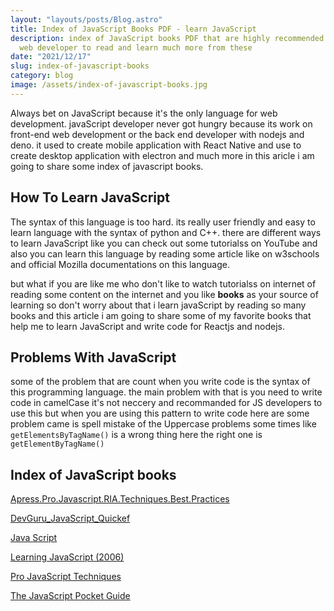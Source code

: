 ```yaml
---
layout: "layouts/posts/Blog.astro"
title: Index of JavaScript Books PDF - learn JavaScript
description: index of JavaScript books PDF that are highly recommended for every
  web developer to read and learn much more from these
date: "2021/12/17"
slug: index-of-javascript-books
category: blog
image: /assets/index-of-javascript-books.jpg
---
```



Always bet on JavaScript because it's the only language for web development. javaScript developer never got hungry because its work on front-end web development or the back end developer with nodejs and deno. it used to create mobile application with React Native and use to create desktop application with electron and much more in this aricle i am going to share some index of javascript books.

## How To Learn JavaScript

The syntax of this language is too hard. its really user friendly and easy to learn language with the syntax of python and C++. there are different ways to learn JavaScript like you can check out some tutorialss on YouTube and also you can learn this language by reading some article like on w3schools and official Mozilla documentations on this language.

but what if you are like me who don't like to watch tutorialss on internet of reading some content on the internet and you like **books** as your source of learning so don't worry about that i learn javaScript by reading so many books and this article i am going to share some of my favorite books that help me to learn JavaScript and write code for Reactjs and nodejs.

## Problems With JavaScript

some of the problem that are count when you write code is the syntax of this programming language. the main problem with that is you need to write code in camelCase it's not neccery and recommanded for JS developers to use this but when you are using this pattern to write code here are some problem came is spell mistake of the Uppercase problems some times like `getElementsByTagName()` is a wrong thing here the right one is `getElementByTagName()`

<Ad/>

## Index of JavaScript books

[Apress.Pro.Javascript.RIA.Techniques.Best.Practices](https://theswissbay.ch/pdf/Gentoomen%20Library/Programming/JavaScript/Apress.Pro.Javascript.RIA.Techniques.Best.Practices.Performance.And.Presentation.May.2009.eBook-ELOHiM.pdf)

[DevGuru_JavaScript_Quickef](https://theswissbay.ch/pdf/Gentoomen%20Library/Programming/JavaScript/DevGuru_JavaScript_Quickef.pdf)

[Java Script](https://theswissbay.ch/pdf/Gentoomen%20Library/Programming/JavaScript/Java%20Script.pdf)

[Learning JavaScript (2006)](https://theswissbay.ch/pdf/Gentoomen%20Library/Programming/JavaScript/Learning%20JavaScript%20%282006%29.chm)

[Pro JavaScript Techniques](https://theswissbay.ch/pdf/Gentoomen%20Library/Programming/JavaScript/Pro%20JavaScript%20Techniques.pdf)

[The JavaScript Pocket Guide](https://theswissbay.ch/pdf/Gentoomen%20Library/Programming/JavaScript/The%20JavaScript%20Pocket%20Guide.pdf)
